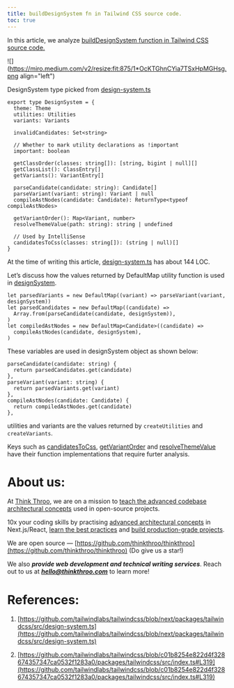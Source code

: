```yaml
---
title: buildDesignSystem fn in Tailwind CSS source code.
toc: true
---
```


In this article, we analyze [buildDesignSystem function in Tailwind CSS source code.](https://github.com/tailwindlabs/tailwindcss/blob/next/packages/tailwindcss/src/design-system.ts#L36)

![](https://miro.medium.com/v2/resize:fit:875/1*OcKTGhnCYia7TSxHpMGHsg.png align="left")

DesignSystem type picked from [design-system.ts](https://github.com/tailwindlabs/tailwindcss/blob/next/packages/tailwindcss/src/design-system.ts#L36)

```plaintext
export type DesignSystem = {
  theme: Theme
  utilities: Utilities
  variants: Variants

  invalidCandidates: Set<string>

  // Whether to mark utility declarations as !important
  important: boolean

  getClassOrder(classes: string[]): [string, bigint | null][]
  getClassList(): ClassEntry[]
  getVariants(): VariantEntry[]

  parseCandidate(candidate: string): Candidate[]
  parseVariant(variant: string): Variant | null
  compileAstNodes(candidate: Candidate): ReturnType<typeof compileAstNodes>

  getVariantOrder(): Map<Variant, number>
  resolveThemeValue(path: string): string | undefined

  // Used by IntelliSense
  candidatesToCss(classes: string[]): (string | null)[]
}
```

At the time of writing this article, [design-system.ts](https://github.com/tailwindlabs/tailwindcss/blob/next/packages/tailwindcss/src/design-system.ts#L36) has about 144 LOC.

Let’s discuss how the values returned by DefaultMap utility function is used in [designSystem](https://github.com/tailwindlabs/tailwindcss/blob/next/packages/tailwindcss/src/design-system.ts#L48).

```plaintext
let parsedVariants = new DefaultMap((variant) => parseVariant(variant, designSystem))
let parsedCandidates = new DefaultMap((candidate) =>
  Array.from(parseCandidate(candidate, designSystem)),
)
let compiledAstNodes = new DefaultMap<Candidate>((candidate) =>
  compileAstNodes(candidate, designSystem),
)
```

These variables are used in designSystem object as shown below:

```plaintext
parseCandidate(candidate: string) {
  return parsedCandidates.get(candidate)
},
parseVariant(variant: string) {
  return parsedVariants.get(variant)
},
compileAstNodes(candidate: Candidate) {
  return compiledAstNodes.get(candidate)
},
```

utilities and variants are the values returned by `createUtilities` and `createVariants`.

Keys such as [candidatesToCss](https://github.com/tailwindlabs/tailwindcss/blob/next/packages/tailwindcss/src/design-system.ts#L56C5-L56C20), [getVariantOrder](https://github.com/tailwindlabs/tailwindcss/blob/next/packages/tailwindcss/src/design-system.ts#L97) and [resolveThemeValue](https://github.com/tailwindlabs/tailwindcss/blob/next/packages/tailwindcss/src/design-system.ts#L122) have their function implementations that require furter analysis.

# **About us:**

At [Think Throo](https://thinkthroo.com/), we are on a mission to [teach the advanced codebase architectural concepts](https://app.thinkthroo.com/architecture) used in open-source projects.

10x your coding skills by practising [advanced architectural concepts](https://app.thinkthroo.com/architecture) in Next.js/React, [learn the best practices](https://app.thinkthroo.com/best-practices) and [build production-grade projects](https://app.thinkthroo.com/production-grade-projects).

We are open source — [https://github.com/thinkthroo/thinkthroo](https://github.com/thinkthroo/thinkthroo) (Do give us a star!)

We also ***provide web development and technical writing services***. Reach out to us at ***hello@thinkthroo.com*** to learn more!

# **References:**

1. [https://github.com/tailwindlabs/tailwindcss/blob/next/packages/tailwindcss/src/design-system.ts](https://github.com/tailwindlabs/tailwindcss/blob/next/packages/tailwindcss/src/design-system.ts)
    
2. [https://github.com/tailwindlabs/tailwindcss/blob/c01b8254e822d4f328674357347ca0532f1283a0/packages/tailwindcss/src/index.ts#L319](https://github.com/tailwindlabs/tailwindcss/blob/c01b8254e822d4f328674357347ca0532f1283a0/packages/tailwindcss/src/index.ts#L319)
    

[  
](https://medium.com/tag/javascript?source=post_page-----dc5c2c6036a1--------------------------------)